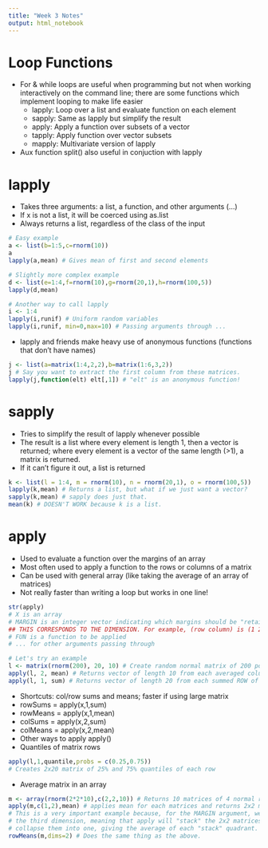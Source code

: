 ```yaml
---
title: "Week 3 Notes"
output: html_notebook
---
```

# Loop Functions
* For & while loops are useful when programming but not when working interactively on the 
  command line; there are some functions which implement looping to make life easier
  * lapply: Loop over a list and evaluate function on each element
  * sapply: Same as lapply but simplify the result
  * apply: Apply a function over subsets of a vector
  * tapply: Apply function over vector subsets
  * mapply: Multivariate version of lapply
* Aux function split() also useful in conjuction with lapply

# lapply
- Takes three arguments: a list, a function, and other arguments (...)
- If x is not a list, it will be coerced using as.list
- Always returns a list, regardless of the class of the input
```r
# Easy example
a <- list(b=1:5,c=rnorm(10))
a
lapply(a,mean) # Gives mean of first and second elements

# Slightly more complex example
d <- list(e=1:4,f=rnorm(10),g=rnorm(20,1),h=rnorm(100,5))
lapply(d,mean)

# Another way to call lapply
i <- 1:4
lapply(i,runif) # Uniform random variables
lapply(i,runif, min=0,max=10) # Passing arguments through ...
```
* lapply and friends make heavy use of anonymous functions (functions that don't have 
  names)
```r
j <- list(a=matrix(1:4,2,2),b=matrix(1:6,3,2))
j # Say you want to extract the first column from these matrices.
lapply(j,function(elt) elt[,1]) # "elt" is an anonymous function!
```

# sapply
- Tries to simplify the result of lapply whenever possible
- The result is a list where every element is length 1, then a vector is returned; 
  where every element is a vector of the same length (>1), a matrix is returned.
- If it can't figure it out, a list is returned
```r
k <- list(l = 1:4, m = rnorm(10), n = rnorm(20,1), o = rnorm(100,5))
lapply(k,mean) # Returns a list, but what if we just want a vector?
sapply(k,mean) # sapply does just that.
mean(k) # DOESN'T WORK because k is a list.
```

# apply
- Used to evaluate a function over the margins of an array
- Most often used to apply a function to the rows or columns of a matrix
- Can be used with general array (like taking the average of an array of matrices)
- Not really faster than writing a loop but works in one line!
```r
str(apply)
# X is an array
# MARGIN is an integer vector indicating which margins should be "retained"
## THIS CORRESPONDS TO THE DIMENSION. For example, (row column) is (1 2).
# FUN is a function to be applied
# ... for other arguments passing through

# Let's try an example
l <- matrix(rnorm(200), 20, 10) # Create random normal matrix of 200 points
apply(l, 2, mean) # Returns vector of length 10 from each averaged column of matrix l
apply(l, 1, sum) # Returns vector of length 20 from each summed ROW of matrix l
```
* Shortcuts: col/row sums and means; faster if using large matrix
- rowSums = apply(x,1,sum)
- rowMeans = apply(x,1,mean)
- colSums = apply(x,2,sum)
- colMeans = apply(x,2,mean)
* Other ways to apply apply()
- Quantiles of matrix rows
```r
apply(l,1,quantile,probs = c(0.25,0.75))
# Creates 2x20 matrix of 25% and 75% quantiles of each row
```
- Average matrix in an array
```r
m <- array(rnorm(2*2*10),c(2,2,10)) # Returns 10 matrices of 4 normal random variables
apply(m,c(1,2),mean) # applies mean for each matrices and returns 2x2 matrix
# This is a very important example because, for the MARGIN argument, we have neglected
# the third dimension, meaning that apply will "stack" the 2x2 matrices and then
# collapse them into one, giving the average of each "stack" quadrant. Very cool!
rowMeans(m,dims=2) # Does the same thing as the above.
```

